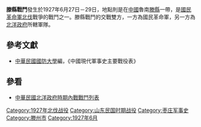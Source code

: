 {{Infobox Military Conflict|
campaign=|
image=|
caption=|
conflict=滕縣戰鬥|
date=1927年6月27日－29日|
place=[[中國|中國]]魯南|
result=北洋政府所轄部隊達餘萬，不過因互相制衡，作戰情況並不理想。戰鬥過程中，[[馬玉仁|馬玉仁]]向國民革命軍投降，之後，該駐守部隊向西北撤退|
combatant1=[[國民革命軍|國民革命軍]]三路四縱隊、十軍|
combatant2=魯軍| 
commander1=[[王天培|王天培]]、[[楊勝治|楊勝治]] |
commander2=[[張宗昌|張宗昌]]、[[徐源泉|徐源泉]]、[[許琨|許琨]]|
strength1=|
strength2=|
casualties1=|
casualties2=|
}}
'''滕縣戰鬥'''發生於1927年6月27日－29日，地點則是在[[中國|中國]]魯南[[滕縣|滕縣]]一帶，是[[國民革命軍北伐|國民革命軍北伐]]戰爭的戰鬥之一。滕縣戰鬥的交戰雙方，一方為國民革命軍，另一方為[[北洋政府|北洋政府]]所轄軍隊。

==參考文獻==
*[[中華民國|中華民國]][[國防大學_(臺灣)|國防大學]]編，《中國現代軍事史主要戰役表》
==參看==
*[[中華民國北洋政府時期內戰戰鬥列表|中華民國北洋政府時期內戰戰鬥列表]]

[[Category:1927年北伐战役|Category:1927年北伐战役]]
[[Category:山东民国时期战役|Category:山东民国时期战役]]
[[Category:枣庄军事史|Category:枣庄军事史]]
[[Category:滕州市|Category:滕州市]]
[[Category:1927年6月|Category:1927年6月]]